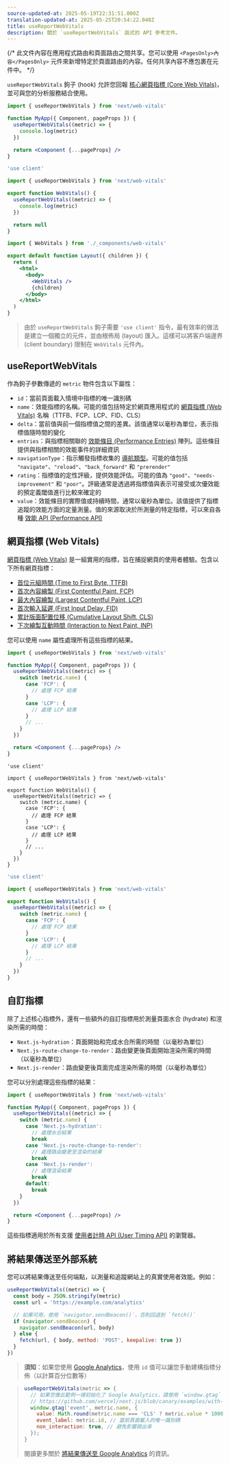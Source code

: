 ```yaml
---
source-updated-at: 2025-05-19T22:31:51.000Z
translation-updated-at: 2025-05-25T20:54:22.048Z
title: useReportWebVitals
description: 關於 `useReportWebVitals` 函式的 API 參考文件。
---
```


{/* 此文件內容在應用程式路由和頁面路由之間共享。您可以使用 `<PagesOnly>內容</PagesOnly>` 元件來新增特定於頁面路由的內容。任何共享內容不應包裹在元件中。 */}

`useReportWebVitals` 鉤子 (hook) 允許您回報 [核心網頁指標 (Core Web Vitals)](https://web.dev/vitals/)，並可與您的分析服務結合使用。

<PagesOnly>

```jsx filename="pages/_app.js"
import { useReportWebVitals } from 'next/web-vitals'

function MyApp({ Component, pageProps }) {
  useReportWebVitals((metric) => {
    console.log(metric)
  })

  return <Component {...pageProps} />
}
```

</PagesOnly>

<AppOnly>

```jsx filename="app/_components/web-vitals.js"
'use client'

import { useReportWebVitals } from 'next/web-vitals'

export function WebVitals() {
  useReportWebVitals((metric) => {
    console.log(metric)
  })

  return null
}
```

```jsx filename="app/layout.js"
import { WebVitals } from './_components/web-vitals'

export default function Layout({ children }) {
  return (
    <html>
      <body>
        <WebVitals />
        {children}
      </body>
    </html>
  )
}
```

> 由於 `useReportWebVitals` 鉤子需要 `'use client'` 指令，最有效率的做法是建立一個獨立的元件，並由根佈局 (layout) 匯入。這樣可以將客戶端邊界 (client boundary) 限制在 `WebVitals` 元件內。

</AppOnly>

## useReportWebVitals

作為鉤子參數傳遞的 `metric` 物件包含以下屬性：

- `id`：當前頁面載入情境中指標的唯一識別碼
- `name`：效能指標的名稱。可能的值包括特定於網頁應用程式的 [網頁指標 (Web Vitals)](#web-vitals) 名稱（TTFB、FCP、LCP、FID、CLS）
- `delta`：當前值與前一個指標值之間的差異。該值通常以毫秒為單位，表示指標值隨時間的變化
- `entries`：與指標相關聯的 [效能條目 (Performance Entries)](https://developer.mozilla.org/docs/Web/API/PerformanceEntry) 陣列。這些條目提供與指標相關的效能事件的詳細資訊
- `navigationType`：指示觸發指標收集的 [導航類型](https://developer.mozilla.org/docs/Web/API/PerformanceNavigationTiming/type)。可能的值包括 `"navigate"`、`"reload"`、`"back_forward"` 和 `"prerender"`
- `rating`：指標值的定性評級，提供效能評估。可能的值為 `"good"`、`"needs-improvement"` 和 `"poor"`。評級通常是透過將指標值與表示可接受或次優效能的預定義閾值進行比較來確定的
- `value`：效能條目的實際值或持續時間，通常以毫秒為單位。該值提供了指標追蹤的效能方面的定量測量。值的來源取決於所測量的特定指標，可以來自各種 [效能 API (Performance API)](https://developer.mozilla.org/docs/Web/API/Performance_API)

## 網頁指標 (Web Vitals)

[網頁指標 (Web Vitals)](https://web.dev/vitals/) 是一組實用的指標，旨在捕捉網頁的使用者體驗。包含以下所有網頁指標：

- [首位元組時間 (Time to First Byte, TTFB)](https://developer.mozilla.org/docs/Glossary/Time_to_first_byte)
- [首次內容繪製 (First Contentful Paint, FCP)](https://developer.mozilla.org/docs/Glossary/First_contentful_paint)
- [最大內容繪製 (Largest Contentful Paint, LCP)](https://web.dev/lcp/)
- [首次輸入延遲 (First Input Delay, FID)](https://web.dev/fid/)
- [累計版面配置位移 (Cumulative Layout Shift, CLS)](https://web.dev/cls/)
- [下次繪製互動時間 (Interaction to Next Paint, INP)](https://web.dev/inp/)

您可以使用 `name` 屬性處理所有這些指標的結果。

<PagesOnly>

```jsx filename="pages/_app.js"
import { useReportWebVitals } from 'next/web-vitals'

function MyApp({ Component, pageProps }) {
  useReportWebVitals((metric) => {
    switch (metric.name) {
      case 'FCP': {
        // 處理 FCP 結果
      }
      case 'LCP': {
        // 處理 LCP 結果
      }
      // ...
    }
  })

  return <Component {...pageProps} />
}
```

</PagesOnly>

<AppOnly>

```tsx filename="app/components/web-vitals.tsx" switcher
'use client'

import { useReportWebVitals } from 'next/web-vitals'

export function WebVitals() {
  useReportWebVitals((metric) => {
    switch (metric.name) {
      case 'FCP': {
        // 處理 FCP 結果
      }
      case 'LCP': {
        // 處理 LCP 結果
      }
      // ...
    }
  })
}
```

```jsx filename="app/components/web-vitals.js" switcher
'use client'

import { useReportWebVitals } from 'next/web-vitals'

export function WebVitals() {
  useReportWebVitals((metric) => {
    switch (metric.name) {
      case 'FCP': {
        // 處理 FCP 結果
      }
      case 'LCP': {
        // 處理 LCP 結果
      }
      // ...
    }
  })
}
```

</AppOnly>

<PagesOnly>

## 自訂指標

除了上述核心指標外，還有一些額外的自訂指標用於測量頁面水合 (hydrate) 和渲染所需的時間：

- `Next.js-hydration`：頁面開始和完成水合所需的時間（以毫秒為單位）
- `Next.js-route-change-to-render`：路由變更後頁面開始渲染所需的時間（以毫秒為單位）
- `Next.js-render`：路由變更後頁面完成渲染所需的時間（以毫秒為單位）

您可以分別處理這些指標的結果：

```jsx filename="pages/_app.js"
import { useReportWebVitals } from 'next/web-vitals'

function MyApp({ Component, pageProps }) {
  useReportWebVitals((metric) => {
    switch (metric.name) {
      case 'Next.js-hydration':
        // 處理水合結果
        break
      case 'Next.js-route-change-to-render':
        // 處理路由變更至渲染的結果
        break
      case 'Next.js-render':
        // 處理渲染結果
        break
      default:
        break
    }
  })

  return <Component {...pageProps} />
}
```

這些指標適用於所有支援 [使用者計時 API (User Timing API)](https://caniuse.com/#feat=user-timing) 的瀏覽器。

</PagesOnly>

## 將結果傳送至外部系統

您可以將結果傳送至任何端點，以測量和追蹤網站上的真實使用者效能。例如：

```js
useReportWebVitals((metric) => {
  const body = JSON.stringify(metric)
  const url = 'https://example.com/analytics'

  // 如果可用，使用 `navigator.sendBeacon()`，否則回退到 `fetch()`
  if (navigator.sendBeacon) {
    navigator.sendBeacon(url, body)
  } else {
    fetch(url, { body, method: 'POST', keepalive: true })
  }
})
```

> **須知**：如果您使用 [Google Analytics](https://analytics.google.com/analytics/web/)，使用 `id` 值可以讓您手動建構指標分佈（以計算百分位數等）

> ```js
> useReportWebVitals(metric => {
>   // 如果您像此範例一樣初始化了 Google Analytics，請使用 `window.gtag`：
>   // https://github.com/vercel/next.js/blob/canary/examples/with-google-analytics
>   window.gtag('event', metric.name, {
>     value: Math.round(metric.name === 'CLS' ? metric.value * 1000 : metric.value), // 值必須為整數
>     event_label: metric.id, // 當前頁面載入的唯一識別碼
>     non_interaction: true, // 避免影響跳出率
>   });
> }
> ```
>
> 閱讀更多關於 [將結果傳送至 Google Analytics](https://github.com/GoogleChrome/web-vitals#send-the-results-to-google-analytics) 的資訊。